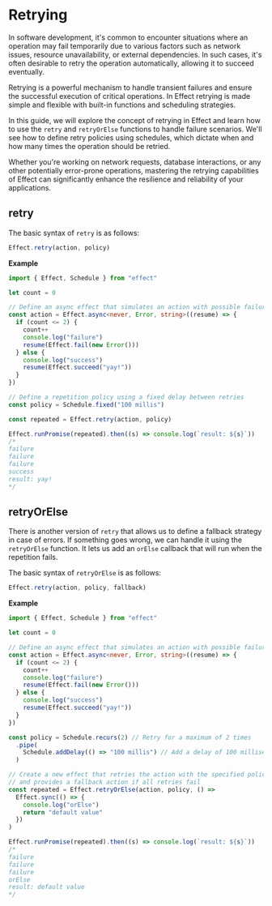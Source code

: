# Retrying

In software development, it's common to encounter situations where an operation may fail temporarily due to various factors such as network issues, resource unavailability, or external dependencies. In such cases, it's often desirable to retry the operation automatically, allowing it to succeed eventually.

Retrying is a powerful mechanism to handle transient failures and ensure the successful execution of critical operations. In Effect retrying is made simple and flexible with built-in functions and scheduling strategies.

In this guide, we will explore the concept of retrying in Effect and learn how to use the `retry` and `retryOrElse` functions to handle failure scenarios. We'll see how to define retry policies using schedules, which dictate when and how many times the operation should be retried.

Whether you're working on network requests, database interactions, or any other potentially error-prone operations, mastering the retrying capabilities of Effect can significantly enhance the resilience and reliability of your applications.

## retry

The basic syntax of `retry` is as follows:

```ts
Effect.retry(action, policy)
```

**Example**

```ts
import { Effect, Schedule } from "effect"

let count = 0

// Define an async effect that simulates an action with possible failures
const action = Effect.async<never, Error, string>((resume) => {
  if (count <= 2) {
    count++
    console.log("failure")
    resume(Effect.fail(new Error()))
  } else {
    console.log("success")
    resume(Effect.succeed("yay!"))
  }
})

// Define a repetition policy using a fixed delay between retries
const policy = Schedule.fixed("100 millis")

const repeated = Effect.retry(action, policy)

Effect.runPromise(repeated).then((s) => console.log(`result: ${s}`))
/*
failure
failure
failure
success
result: yay!
*/
```

## retryOrElse

There is another version of `retry` that allows us to define a fallback strategy in case of errors.
If something goes wrong, we can handle it using the `retryOrElse` function.
It lets us add an `orElse` callback that will run when the repetition fails.

The basic syntax of `retryOrElse` is as follows:

```ts
Effect.retry(action, policy, fallback)
```

**Example**

```ts
import { Effect, Schedule } from "effect"

let count = 0

// Define an async effect that simulates an action with possible failures
const action = Effect.async<never, Error, string>((resume) => {
  if (count <= 2) {
    count++
    console.log("failure")
    resume(Effect.fail(new Error()))
  } else {
    console.log("success")
    resume(Effect.succeed("yay!"))
  }
})

const policy = Schedule.recurs(2) // Retry for a maximum of 2 times
  .pipe(
    Schedule.addDelay(() => "100 millis") // Add a delay of 100 milliseconds between retries
  )

// Create a new effect that retries the action with the specified policy,
// and provides a fallback action if all retries fail
const repeated = Effect.retryOrElse(action, policy, () =>
  Effect.sync(() => {
    console.log("orElse")
    return "default value"
  })
)

Effect.runPromise(repeated).then((s) => console.log(`result: ${s}`))
/*
failure
failure
failure
orElse
result: default value
*/
```
